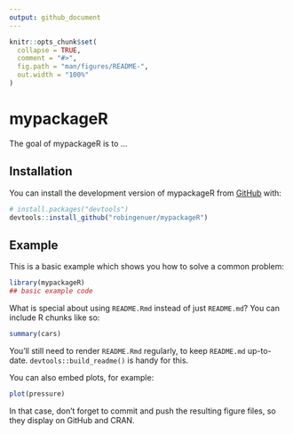 ```yaml
---
output: github_document
---
```


<!-- README.md is generated from README.Rmd. Please edit that file -->

```r
knitr::opts_chunk$set(
  collapse = TRUE,
  comment = "#>",
  fig.path = "man/figures/README-",
  out.width = "100%"
)
```

# mypackageR

<!-- badges: start -->
<!-- badges: end -->

The goal of mypackageR is to ...

## Installation

You can install the development version of mypackageR from [GitHub](https://github.com/) with:

``` r
# install.packages("devtools")
devtools::install_github("robingenuer/mypackageR")
```

## Example

This is a basic example which shows you how to solve a common problem:

```r
library(mypackageR)
## basic example code
```

What is special about using `README.Rmd` instead of just `README.md`? You can include R chunks like so:

```r
summary(cars)
```

You'll still need to render `README.Rmd` regularly, to keep `README.md` up-to-date. `devtools::build_readme()` is handy for this.

You can also embed plots, for example:

```r
plot(pressure)
```

In that case, don't forget to commit and push the resulting figure files, so they display on GitHub and CRAN.
